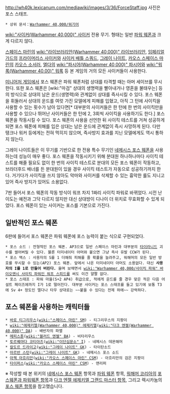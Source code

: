 {{{+1 '''Force Weapons'''}}}

http://wh40k.lexicanum.com/mediawiki/images/3/36/ForceStaff.jpg
사진은 포스 스태프.

 * 상위 문서：[[Warhammer 40,000/워기어]]

[[wiki:"사이커(Warhammer 40,000)" 사이커]] 전용 무기. 형태는 일반 [[파워 웨폰]]과 크게 다르지 않다.

[[스페이스 마린]]의 [[wiki:"라이브러리안(Warhammer 40,000)" 라이브러리안]], [[임페리얼 가드]]의 [[프라이머리스 사이커]]와 [[사이커 배틀 스쿼드]], [[그레이 나이트]], [[카오스 스페이스 마린]]의 [[카오스 소서러]], [[엘다]]의 [[wiki:"파시어(Warhammer 40,000)" 파시어]]와 [[wiki:"워록(Warhammer 40,00)" 워록]] 등 본 게임의 거의 모든 사이커들이 사용한다.

[[미니어처 게임]]에서 포스 웨폰은 파워 웨폰처럼 상대를 타격할 때는 아머 세이브를 무시한다. 또한 포스 웨폰은 [wiki:"마검" 상대의 생명력을 빨아내거나 영혼을 불태우는] 등의 방식으로 상대의 남은 운드(생명력)와 관계없이 상대를 즉사시킬 수 있다.
포스 웨폰을 휘둘러서 상대의 운드를 여럿 가진 모델에게 피해를 입혔고, 아직 그 턴에 사이킥을 사용할 수 있는 횟수가 남아 있다면[* 대부분의 사이커들은 한 턴에 한 번의 사이킥만을 사용할 수 있으나 뛰어난 사이커들은 한 턴에 2, 3회씩 사이킥을 사용하기도 한다.] 포스 웨폰을 작동시킬 수 있다. 포스 웨폰의 사용을 선언한 뒤 사이킥 테스트를 거쳐 성공하게 되면 포스 웨폰에 피해를 입은 상대는 남은 운드에 관계없이 즉시 사망하게 된다. 다만 탱크나 워커 등에게는 전혀 먹히지 않으며, 즉사방지 효과를 지닌 모델에게도 역시 통하지 않는다.

그레이 나이트들은 이 무기를 기반으로 한 전용 특수 무기인 [[네메시스 포스 웨폰]]을 사용하는데 성능이 매우 좋다. 포스 웨폰을 작동시키기 위해 분대원 하나하나마다 사이킥 테스트를 해줄 필요도 없이 한 번의 사이킥 테스트로 분대의 모든 포스 웨폰이 작동하고, 브라더후드 배너를 든 분대원이 있을 경우 사이킥 테스트가 자동으로 성공하기까지 한다. 거기다가 사이킥을 쓰지 않아도 악마와 사이커를 삭제할 수 있는 흉악한 룰도 지니고 있어 즉사 방지가 있어도 소용없다.

7판 들어서 포스 웨폰의 작동 방식이 워프 차지 1짜리 사이킥 파워로 바뀌었다. 시전 난이도는 예전과 그닥 다르지 않지만 대신 상대방이 디나이 더 위치로 무효화할 수 있게 되었다. 포스 웨폰이 있는 사이커는 포스를 기본으로 가진다.

== 일반적인 포스 웨폰 ==
6판에 들어서 포스 웨폰은 파워 웨폰에 포스 능력이 붙는 식으로 구현되었다.

 * 포스 소드 : 전형적인 포스 웨폰. AP3으로 일반 스페이스 마린과 대부분의 [[타이라니드]] 괴수를 썰어버릴 수 있다. 물론 터미네이터 아머와 붙으면 그냥 즉사 유발 CCW가 된다.
 * 포스 액스 : 사용자의 S를 1 더해줘 피해를 줄 확률을 늘려주고, 워해머의 모든 일반 방호를 무시할 수 있는(AP2) 포스 웨폰. 앞에서 나온 터미네이터 아머도 소용없다. 대신 '''사용자의 I를 1로 만들어 버린다.''' 울며 보채면서 [[wiki:"Warhammer 40,000/사이킥 파워" 바이오맨시 사이킥 파워인 워프 스피드]]를 써도 이건 얄짤 없다.
 * 포스 스태프 : 파워 마울(S+2 AP4) 취급으로, 적에게 운드를 줄 경우 맞은 적은 다음 어설트 페이즈에까지 I가 1로 떨어진다. 대부분 사이커는 포스 스태프를 들고 있기에 보통 T3에 Sv 4+ 정도인 엘다나 타우 상대로는 ~~붙을 수 있다는 전제 하에~~ 강력하다.

== 포스 웨폰을 사용하는 캐릭터들 ==
 * [[바로 티그리우스]]([[wiki:"스페이스 마린" SM]]) - 티그리우스의 지팡이
 * [[wiki:"에제키엘(Warhammer 40,000)" 에제키엘]]([[wiki:"다크 엔젤(Warhammer 40,000)" DA]]) - 배반자의 파멸
 * [[메피스톤]]([[wiki:"블러드 엔젤" BA]]) - 비타리우스
 * [[토르퀘마다 코티아즈]]([[wiki:"이단심문소" I]]) - 네메시스 데몬해머
 * [[칼도르 드라이고]]([[wiki:"그레이 나이트" GK]]) - 타이탄소드
 * [[아르반 스턴]]([[wiki:"그레이 나이트" GK]]) - 네메시스 포스 소드
 * [[아젝 아흐리만]]([[wiki:"카오스 스페이스 마린" CSM]]) - 아흐리만의 검은 지팡이
 * [[타이퍼스]]([[wiki:"카오스 스페이스 마린" CSM]]) - 맨리퍼


※ 작성할 때 본 위키의 [[네메시스 포스 웨폰]] 항목과 [[파워 웨폰]] 항목, [[워해머 코리아]]의 [http://www.warhammerkorea.com/zbxe/708906 포스웨폰과 파워웨폰 항목]과 [http://www.warhammerkorea.com/zbxe/index.php?mid=codex2&document_srl=959649 다크 엔젤 에제키엘 그랜드 마스터 항목], 그리고 렉시카눔의 [http://wh40k.lexicanum.com/wiki/Force_weapon 포스 웨폰 항목]을 참고했습니다.
